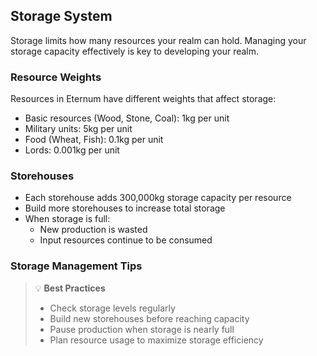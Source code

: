 ## Storage System

Storage limits how many resources your realm can hold. Managing your storage capacity effectively is key to developing
your realm.

### Resource Weights

Resources in Eternum have different weights that affect storage:

- Basic resources (Wood, Stone, Coal): 1kg per unit
- Military units: 5kg per unit
- Food (Wheat, Fish): 0.1kg per unit
- Lords: 0.001kg per unit

### Storehouses

- Each storehouse adds 300,000kg storage capacity per resource
- Build more storehouses to increase total storage
- When storage is full:
  - New production is wasted
  - Input resources continue to be consumed

### Storage Management Tips

> 💡 **Best Practices**
>
> - Check storage levels regularly
> - Build new storehouses before reaching capacity
> - Pause production when storage is nearly full
> - Plan resource usage to maximize storage efficiency

